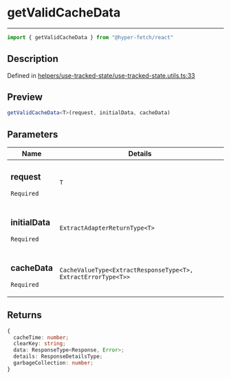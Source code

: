 

# getValidCacheData

<div class="api-docs__separator" data-reactroot="">

---

</div><div class="api-docs__import" data-reactroot="">

```ts
import { getValidCacheData } from "@hyper-fetch/react"
```

</div><div class="api-docs__section">

## Description

</div><div class="api-docs__description"><span class="api-docs__do-not-parse">



</span></div><p class="api-docs__definition">

Defined in [helpers/use-tracked-state/use-tracked-state.utils.ts:33](https://github.com/BetterTyped/hyper-fetch/blob/3f01c37e/packages/react/src/helpers/use-tracked-state/use-tracked-state.utils.ts#L33)

</p><div class="api-docs__section">

## Preview

</div><div class="api-docs__preview fn">

```ts
getValidCacheData<T>(request, initialData, cacheData)
```

</div><div class="api-docs__section">

## Parameters

</div><div class="api-docs__parameters"><table><thead><tr><th>Name</th><th>Details</th></tr></thead><tbody><tr param-data="request"><td class="api-docs__param-name required">

### request 

`Required`

</td><td class="api-docs__param-type">

`T`

</td></tr><tr param-data="initialData"><td class="api-docs__param-name required">

### initialData 

`Required`

</td><td class="api-docs__param-type">

`ExtractAdapterReturnType<T>`

</td></tr><tr param-data="cacheData"><td class="api-docs__param-name required">

### cacheData 

`Required`

</td><td class="api-docs__param-type">

`CacheValueType<ExtractResponseType<T>, ExtractErrorType<T>>`

</td></tr></tbody></table></div><div class="api-docs__section">

## Returns

</div><div class="api-docs__returns">

```ts
{
  cacheTime: number;
  clearKey: string;
  data: ResponseType<Response, Error>;
  details: ResponseDetailsType;
  garbageCollection: number;
}
```

</div>